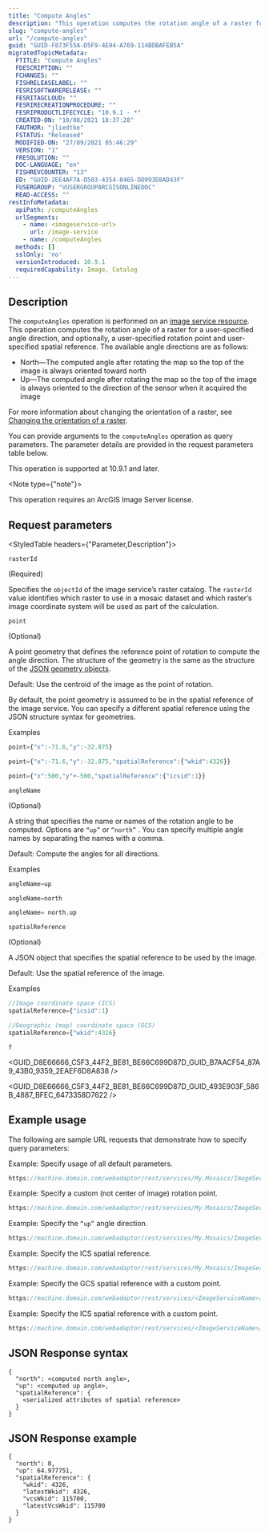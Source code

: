 ```yaml
---
title: "Compute Angles"
description: "This operation computes the rotation angle of a raster for a user-specified angle direction, and optionally, a user-specified rotation point and user-specified spatial reference."
slug: "compute-angles"
url: "/compute-angles"
guid: "GUID-F873F55A-D5F9-4E94-A769-114BDBAFEB5A"
migratedTopicMetadata:
  FTITLE: "Compute Angles"
  FDESCRIPTION: ""
  FCHANGES: ""
  FISHRELEASELABEL: ""
  FESRISOFTWARERELEASE: ""
  FESRITAGCLOUD: ""
  FESRIRECREATIONPROCEDURE: ""
  FESRIPRODUCTLIFECYCLE: "10.9.1 - *"
  CREATED-ON: "10/08/2021 18:37:28"
  FAUTHOR: "jliedtke"
  FSTATUS: "Released"
  MODIFIED-ON: "27/09/2021 05:46:29"
  VERSION: "1"
  FRESOLUTION: ""
  DOC-LANGUAGE: "en"
  FISHREVCOUNTER: "13"
  ED: "GUID-2EE4AF7A-D503-4354-8465-DD993D8AD43F"
  FUSERGROUP: "VUSERGROUPARCGISONLINEDOC"
  READ-ACCESS: ""
restInfoMetadata:
  apiPath: /computeAngles
  urlSegments:
    - name: <imageservice-url>
      url: /image-service
    - name: /computeAngles
  methods: []
  sslOnly: 'no'
  versionIntroduced: 10.9.1
  requiredCapability: Image, Catalog
---
```



## Description

The `computeAngles` operation is performed on an [image service resource](/image-service). This operation computes the rotation angle of a raster for a user-specified angle direction, and optionally, a user-specified rotation point and user-specified spatial reference. The available angle directions are as follows:

-   North—The computed angle after rotating the map so the top of the image is always oriented toward north
-   Up—The computed angle after rotating the map so the top of the image is always oriented to the direction of the sensor when it acquired the image

For more information about changing the orientation of a raster, see [Changing the orientation of a raster](https://pro.arcgis.com/en/pro-app/latest/tool-reference/data-management/changing-the-orientation-of-a-raster.htm).

You can provide arguments to the `computeAngles` operation as query parameters. The parameter details are provided in the request parameters table below.

This operation is supported at 10.9.1 and later.

<Note type={"note"}>

This operation requires an ArcGIS Image Server license.

</Note>

##  Request parameters

<StyledTable headers={"Parameter,Description"}>

<StyledTableRow>

<StyledTableCell cellStyle="markdown">

`rasterId` 

(Required)

</StyledTableCell>

<StyledTableCell cellStyle="markdown">

Specifies the `objectId` of the image service’s raster catalog. The `rasterId` value identifies which raster to use in a mosaic dataset and which raster’s image coordinate system will be used as part of the calculation.

</StyledTableCell>

</StyledTableRow>

<StyledTableRow>

<StyledTableCell cellStyle="markdown">

`point` 

(Optional)

</StyledTableCell>

<StyledTableCell cellStyle="markdown">

A point geometry that defines the reference point of rotation to compute the angle direction. The structure of the geometry is the same as the structure of the [JSON geometry objects](/geometry-objects).

Default: Use the centroid of the image as the point of rotation. 

By default, the point geometry is assumed to be in the spatial reference of the image service. You can specify a different spatial reference using the JSON structure syntax for geometries.

Examples

```javascript
point={"x":-71.6,"y":-32.875}

point={"x":-71.6,"y":-32.875,"spatialReference":{"wkid":4326}}

point={"x":500,"y"+-500,"spatialReference":{"icsid":1}}

```

 

</StyledTableCell>

</StyledTableRow>

<StyledTableRow>

<StyledTableCell cellStyle="markdown">

`angleName` 

(Optional)

</StyledTableCell>

<StyledTableCell cellStyle="markdown">

A string that specifies the name or names of the rotation angle to be computed. Options are `“up”`  or `“north”` . You can specify multiple angle names by separating the names with a comma.

Default: Compute the angles for all directions.

Examples

```javascript
angleName=up

angleName=north

angleName= north,up

```

 

</StyledTableCell>

</StyledTableRow>

<StyledTableRow>

<StyledTableCell cellStyle="markdown">

`spatialReference` 

(Optional)

</StyledTableCell>

<StyledTableCell cellStyle="markdown">

A JSON object that specifies the spatial reference to be used by the image.

Default: Use the spatial reference of the image.

Examples

```javascript
//Image coordinate space (ICS)
spatialReference={"icsid":1}

//Geographic (map) coordinate space (GCS)
spatialReference={"wkid":4326}

```

 

</StyledTableCell>

</StyledTableRow>

<StyledTableRow>

<StyledTableCell cellStyle="markdown">

`f` 

</StyledTableCell>

<StyledTableCell cellStyle="markdown">

<GUID_D8E66666_C5F3_44F2_BE81_BE66C699D87D_GUID_B7AACF54_87A9_43B0_9359_2EAEF6D8A838 />

<GUID_D8E66666_C5F3_44F2_BE81_BE66C699D87D_GUID_493E903F_586B_4887_BFEC_6473358D7622 />

</StyledTableCell>

</StyledTableRow>

</StyledTable>

## Example usage

The following are sample URL requests that demonstrate how to specify query parameters:

Example: Specify usage of all default parameters.

```javascript
https://machine.domain.com/webadaptor/rest/services/My.Mosaics/ImageServer/computeAngles?rasterId=1&f=pjson
```

 

Example: Specify a custom (not center of image) rotation point.

```javascript
https://machine.domain.com/webadaptor/rest/services/My.Mosaics/ImageServer/computeAngles?rasterId=1&point=%7B"x":-71.6,"y":-32.875,"spatialReference":%7B"wkid":4326%7D%7D&f=pjson
```

 

Example: Specify the `“up”`  angle direction.

```javascript
https://machine.domain.com/webadaptor/rest/services/My.Mosaics/ImageServer/computeAngles?rasterId=1&angleName=up&f=pjson
```

 

Example: Specify the ICS spatial reference.

```javascript
https://machine.domain.com/webadaptor/rest/services/My.Mosaics/ImageServer/computeAngles?rasterId=1&spatialReference=%7B"icsid":1%7D&f=pjson
```

 

Example: Specify the GCS spatial reference with a custom point.

```javascript
https://machine.domain.com/webadaptor/rest/services/<ImageServiceName>/ImageServer/computeAngles?rasterId=22&point=%7B%22x%22%3A71.350452%2C%22y%22%3A35.031646%7D&spatialReference=%7B%22wkid%22%3A4326%7D&angleName=&f=html
```

 

Example: Specify the ICS spatial reference with a custom point.

```javascript
https://machine.domain.com/webadaptor/rest/services/<ImageServiceName>/ImageServer/computeAngles?rasterId=22&point=%7B%22x%22%3A17911%2C%22y%22%3A-6046%7D&spatialReference=%7B%22icsid%22%3A22%7D&angleName=&f=html
```

 

## JSON Response syntax

```other
{
  "north": <computed north angle>,
  "up": <computed up angle>,
  "spatialReference": {
    <serialized attributes of spatial reference>
  }
}
```

 

## JSON Response example

```other
{
  "north": 0,
  "up": 64.977751,
  "spatialReference": {
    "wkid": 4326,
    "latestWkid": 4326,
    "vcsWkid": 115700,
    "latestVcsWkid": 115700
  }
}
```

 
